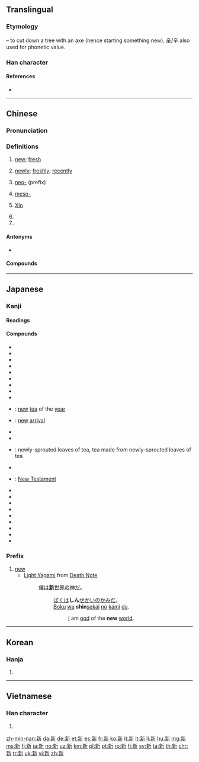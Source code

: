 ==Translingual==
{{stroke order|strokes=13}}

===Etymology===
{{Han compound|alt1=亲|辛|t1=hazelnut tree|斤|t2=axe|ls=ic}} – to cut down a tree with an axe (hence starting something new). 亲/辛 also used for phonetic value.<!-- Is this right? Is the liushu ic or psc? -->

===Han character===
{{Han char|rn=69|rad=斤|as=09|sn=13|four=02921|canj=YDHML|ids=⿰亲斤}}

====References====
* {{Han ref|kx=0480.100|dkj=13572|dj=0839.100|hdz=32026.210|uh=65B0|ud=26032|bh=B773|bd=46963}}

----

==Chinese==
{{zh-forms}}

===Pronunciation===
{{zh-pron
|m=xīn
|c=san1
|h=pfs=sîn
|mn=sin
|w=1xin
|mc=y
|oc=y
|ma=zh-xīn.ogg
|cat=a,adv,pref,pn
}}

===Definitions===
{{zh-hanzi}}

# [[new]]; [[fresh]]
#: {{zh-usex|你 的 '''新''' 電腦 運行 得 好 嗎？|Does your '''new''' computer run well?}}
#: {{zh-usex|'''新''' 鮭魚 二月 前 不 上市 , 對 嗎？|'''Fresh''' salmon doesn't come in before February, does it?}}
# [[newly]]; [[freshly]]; [[recently]]
#: {{zh-usex|我 正在 找 一 個 新 建成 的 超市。|I'm looking for the newly built supermarket}}
# [[neo-]] (prefix)
#: {{zh-usex|新 納粹|Neo-nazi}}
# {{label|zh|chemistry}} [[meso-]]
# {{surname|lang=zh}} [[Xin]]
# {{non-gloss definition|abbreviation for [[Xinjiang]] ({{zh-l|新疆}})}}
# {{non-gloss definition|abbreviation for [[Singapore]] ({{zh-l|新加坡}})}}

====Antonyms====
* {{zh-l|舊|jiù|old, former}}

====Compounds====
{{der5
|{{zh-l|新編/新编}}
|{{zh-l|新兵}}
|{{zh-l|新茶}}
|{{zh-l|新潮}}
|{{zh-l|新陳代謝/新陈代谢}}
|{{zh-l|新讎舊恨/新仇旧恨}}
|{{zh-l|新創/新创}}
|{{zh-l|新春}}
|{{zh-l|新詞/新词}}
|{{zh-l|新簇簇}}
|{{zh-l|新簇簇的}}
|{{zh-l|新村}}
|{{zh-l|新房}}
|{{zh-l|新風/新风}}
|{{zh-l|新婦/新妇}}
|{{zh-l|新姑爺/新姑爷}}
|{{zh-l|新寡}}
|{{zh-l|新官上任三把火}}
|{{zh-l|新貴/新贵}}
|{{zh-l|新花樣/新花样}}
|{{zh-l|新花樣兒/新花样儿}}
|{{zh-l|新歡/新欢}}
|{{zh-l|新婚}}
|{{zh-l|新貨/新货}}
|{{zh-l|新紀錄/新纪录}}
|{{zh-l|新紀元/新纪元}}
|{{zh-l|新加坡}}
|{{zh-l|新家娘}}
|{{zh-l|新交}}
|{{zh-l|新教}}
|{{zh-l|新近}}
|{{zh-l|新進/新进}}
|{{zh-l|新舊/新旧}}
|{{zh-l|新居}}
|{{zh-l|新來乍到/新来乍到}}
|{{zh-l|新郎}}
|{{zh-l|新曆/新历}}
|{{zh-l|新綠/新绿}}
|{{zh-l|新貌}}
|{{zh-l|新苗}}
|{{zh-l|新民主主義革命/新民主主义革命}}
|{{zh-l|新名詞/新名词}}
|{{zh-l|新名詞兒/新名词儿}}
|{{zh-l|新茗}}
|{{zh-l|新能源}}
|{{zh-l|新年}}
|{{zh-l|新娘}}
|{{zh-l|新派}}
|{{zh-l|新派兒/新派儿}}
|{{zh-l|新篇章}}
|{{zh-l|新瓶裝舊酒/新瓶装旧酒}}
|{{zh-l|新奇}}
|{{zh-l|新氣象/新气象}}
|{{zh-l|新巧}}
|{{zh-l|新秋}}
|{{zh-l|新區/新区}}
|{{zh-l|新人}}
|{{zh-l|新任}}
|{{zh-l|新生}}
|{{zh-l|新生代}}
|{{zh-l|新詩/新诗}}
|{{zh-l|新石器時代/新石器时代}}
|{{zh-l|新式}}
|{{zh-l|新手}}
|{{zh-l|新手兒/新手儿}}
|{{zh-l|新書/新书}}
|{{zh-l|新文化運動/新文化运动}}
|{{zh-l|新聞/新闻}}
|{{zh-l|新聞發布會/新闻发布会}}
|{{zh-l|新聞公報/新闻公报}}
|{{zh-l|新西蘭/新西兰}}
|{{zh-l|新西伯利亞/新西伯利亚}}
|{{zh-l|新媳婦兒/新媳妇儿}}
|{{zh-l|新禧}}
|{{zh-l|新鮮/新鲜}}
|{{zh-l|新興/新兴}}
|{{zh-l|新星}}
|{{zh-l|新型}}
|{{zh-l|新秀}}
|{{zh-l|新藥/新药}}
|{{zh-l|新義/新义}}
|{{zh-l|新異/新异}}
|{{zh-l|新穎/新颖}}
|{{zh-l|新雨}}
|{{zh-l|新約/新约}}
|{{zh-l|新月}}
|{{zh-l|新月形面包}}
|{{zh-l|新嶄嶄/新崭崭}}
|{{zh-l|新嶄嶄的/新崭崭的}}
|{{zh-l|新張/新张}}
|{{zh-l|新知}}
|{{zh-l|新址}}
|{{zh-l|新著}}
|{{zh-l|新粧/新妆}}
|{{zh-l|新裝/新装}}
|{{zh-l|新作}}
|{{zh-l|新疆}}
}}

----

==Japanese==

===Kanji===
{{ja-kanji|grade=2|rs=斤09}}

====Readings====
{{ja-readings
|goon=[[しん]] (shin)
|kanon=[[しん]] (shin)
|kun=[[あたらしい]] ([[新しい]], atarashii), [[あらた]] ([[新た]], arata), [[にい]] (nī)}}

====Compounds====
{{der-top|Compounds}}
* {{ja-r|新幹線|しんかんせん}}
* {{ja-r|新規|しんき}}
* {{ja-r|新教|しんきょう}}
* {{ja-r|新月|しんげつ}}
* {{ja-r|新語|しんご}}
* {{ja-r|新興|しんこう}}
* {{ja-r|新種|しんしゅ}}
* {{ja-r|新酒|しんしゅ}}
* {{ja-r|新生|しんせい}}
* {{ja-r|新茶|しんちゃ}}: [[new]] [[tea]] of the [[year]]
* {{ja-r|新着|しんちゃく}}: [[new]] [[arrival]]
* {{ja-r|新品|しんぴん}}
* {{ja-r|新聞|しんぶん}}
* {{ja-r|新茗|しんめい}}: newly-sprouted leaves of tea, tea made from newly-sprouted leaves of tea
{{der-mid}}
* {{ja-r|新薬|しんやく}}
* {{ja-r|新約聖書|^しんやくせいしょ}}: [[New Testament]]
* {{ja-r|新暦|しんれき}}
* {{ja-r|新入り|しんいり}}
* {{ja-r|新型|しんがた}}
* {{ja-r|新手|あらて}}
* {{ja-r|新人|しんじん}}
* {{ja-r|新風|しんぷう}}
* {{ja-r|新星|しんせい}}
* {{ja-r|一新|いっしん}}
* {{ja-r|新宿|^しんじゅく}}
{{der-bottom}}

===Prefix===
{{ja-pos|prefix|しん}}

# [[new]]
#* [[w:Light Yagami|Light Yagami]] from [[w:Death Note|Death Note]]
#*: [[僕]]は[[新世界|'''新'''世界]]の[[神]][[だ]]。
#*:: [[ぼく]]は'''しん'''[[せかい]]の[[かみ]]だ。
#*:: [[boku|Boku]] [[ha#Japanese|wa]] '''shin'''[[sekai]] [[no#Japanese|no]] [[kami#Japanese|kami]] [[da]].
#*::: [[I]] am [[god]] of the '''new''' [[world]].

----

==Korean==

===Hanja===
{{ko-hanja|hangeul=신|eumhun=|mr=sin|y=sin}}

# {{defn|lang=ko|sort=斤09}}

----

==Vietnamese==

===Han character===
{{vi-hantu|[[tân]], [[tâng]], [[huy]]|rs=斤09}}

# {{defn|lang=vi|sort=斤09}}

[[zh-min-nan:新]]
[[da:新]]
[[de:新]]
[[et:新]]
[[es:新]]
[[fr:新]]
[[ko:新]]
[[it:新]]
[[lt:新]]
[[li:新]]
[[hu:新]]
[[mg:新]]
[[ms:新]]
[[fj:新]]
[[ja:新]]
[[no:新]]
[[uz:新]]
[[km:新]]
[[pl:新]]
[[pt:新]]
[[ro:新]]
[[fi:新]]
[[sv:新]]
[[ta:新]]
[[th:新]]
[[chr:新]]
[[tr:新]]
[[uk:新]]
[[vi:新]]
[[zh:新]]
